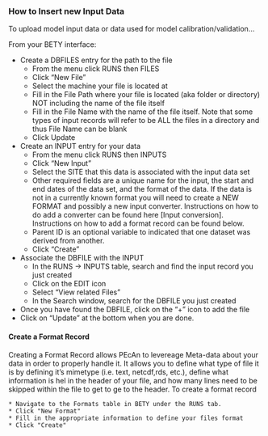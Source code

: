 ### How to Insert new Input Data

To upload model input data or data used for model calibration/validation...

From your BETY interface:

* Create a DBFILES entry for the path to the file
    + From the menu click RUNS then FILES
    + Click “New File”
    + Select the machine your file is located at
    + Fill in the File Path where your file is located (aka folder or directory) NOT including the name of the file itself
    + Fill in the File Name with the name of the file itself. Note that some types of input records will refer to be ALL the files in a directory and thus File Name can be blank
    + Click Update
* Create an INPUT entry for your data
    + From the menu click RUNS then INPUTS
    + Click “New Input”
    + Select the SITE that this data is associated with the input data set
    + Other required fields are a unique name for the input, the start and end dates of the data set, and the format of the data. If the data is not in a currently known format you will need to create a NEW FORMAT and possibly a new input converter. Instructions on how to do add a converter can be found here [Input conversion]. Instructions on how to add a format record can be found below. 
    + Parent ID is an optional variable to indicated that one dataset was derived from another.
    + Click “Create”
* Associate the DBFILE with the INPUT
    + In the RUNS -> INPUTS table, search and find the input record you just created
    + Click on the EDIT icon
    + Select “View related Files”
    + In the Search window, search for the DBFILE you just created
 * Once you have found the DBFILE, click on the “+” icon to add the file
 * Click on “Update” at the bottom when you are done.



#### Create a Format Record 
  
Creating a Format Record allows PEcAn to levereage Meta-data about your data in order to properly handle it. It allows you to define what type of file it is by defining it's mimetype (i.e. text, netcdf,rds, etc.), define what information is hel in the header of your file, and how many lines need to be skipped within the file to get to ge to the header. To create a format record 

    * Navigate to the Formats table in BETY under the RUNS tab.
    * Click "New Format"
    * Fill in the appropriate information to define your files format
    * Click "Create"
    